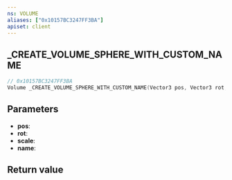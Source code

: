 ```yaml
---
ns: VOLUME
aliases: ["0x10157BC3247FF3BA"]
apiset: client
---
```

## _CREATE_VOLUME_SPHERE_WITH_CUSTOM_NAME

```c
// 0x10157BC3247FF3BA
Volume _CREATE_VOLUME_SPHERE_WITH_CUSTOM_NAME(Vector3 pos, Vector3 rot, Vector3 scale, char* name);
```


## Parameters
* **pos**:
* **rot**:
* **scale**:
* **name**:

## Return value